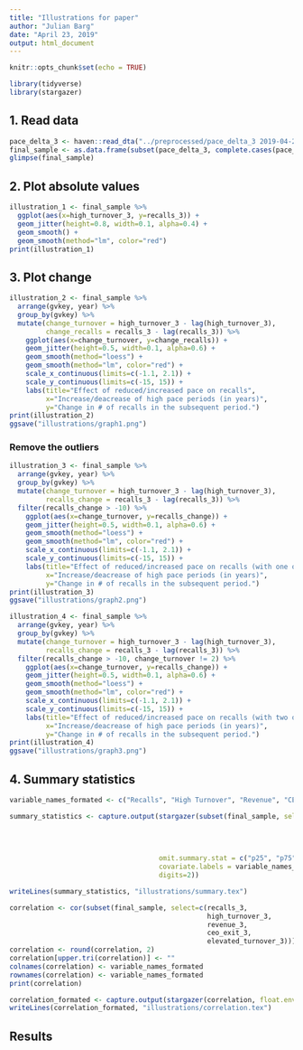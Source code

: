 ```yaml
---
title: "Illustrations for paper"
author: "Julian Barg"
date: "April 23, 2019"
output: html_document
---
```


```r
knitr::opts_chunk$set(echo = TRUE)
```

```r
library(tidyverse)
library(stargazer)
```

## 1. Read data

```r
pace_delta_3 <- haven::read_dta("../preprocessed/pace_delta_3 2019-04-25.dta")
final_sample <- as.data.frame(subset(pace_delta_3, complete.cases(pace_delta_3)))
glimpse(final_sample)
```

## 2. Plot absolute values 

```r
illustration_1 <- final_sample %>%
  ggplot(aes(x=high_turnover_3, y=recalls_3)) +
  geom_jitter(height=0.8, width=0.1, alpha=0.4) +
  geom_smooth() +
  geom_smooth(method="lm", color="red")
print(illustration_1)
```

## 3. Plot change

```r
illustration_2 <- final_sample %>%
  arrange(gvkey, year) %>%
  group_by(gvkey) %>%
  mutate(change_turnover = high_turnover_3 - lag(high_turnover_3),
         change_recalls = recalls_3 - lag(recalls_3)) %>%
    ggplot(aes(x=change_turnover, y=change_recalls)) +
    geom_jitter(height=0.5, width=0.1, alpha=0.6) +
    geom_smooth(method="loess") +
    geom_smooth(method="lm", color="red") +
    scale_x_continuous(limits=c(-1.1, 2.1)) +
    scale_y_continuous(limits=c(-15, 15)) +
    labs(title="Effect of reduced/increased pace on recalls", 
         x="Increase/deacrease of high pace periods (in years)", 
         y="Change in # of recalls in the subsequent period.")
print(illustration_2)
ggsave("illustrations/graph1.png")
```

### Remove the outliers

```r
illustration_3 <- final_sample %>%
  arrange(gvkey, year) %>%
  group_by(gvkey) %>%
  mutate(change_turnover = high_turnover_3 - lag(high_turnover_3),
         recalls_change = recalls_3 - lag(recalls_3)) %>%
  filter(recalls_change > -10) %>%
    ggplot(aes(x=change_turnover, y=recalls_change)) +
    geom_jitter(height=0.5, width=0.1, alpha=0.6) +
    geom_smooth(method="loess") +
    geom_smooth(method="lm", color="red") +
    scale_x_continuous(limits=c(-1.1, 2.1)) +
    scale_y_continuous(limits=c(-15, 15)) +
    labs(title="Effect of reduced/increased pace on recalls (with one outlier removed)", 
         x="Increase/deacrease of high pace periods (in years)", 
         y="Change in # of recalls in the subsequent period.")
print(illustration_3)
ggsave("illustrations/graph2.png")
```

```r
illustration_4 <- final_sample %>%
  arrange(gvkey, year) %>%
  group_by(gvkey) %>%
  mutate(change_turnover = high_turnover_3 - lag(high_turnover_3),
         recalls_change = recalls_3 - lag(recalls_3)) %>%
  filter(recalls_change > -10, change_turnover != 2) %>%
    ggplot(aes(x=change_turnover, y=recalls_change)) +
    geom_jitter(height=0.5, width=0.1, alpha=0.6) +
    geom_smooth(method="loess") +
    geom_smooth(method="lm", color="red") +
    scale_x_continuous(limits=c(-1.1, 2.1)) +
    scale_y_continuous(limits=c(-15, 15)) +
    labs(title="Effect of reduced/increased pace on recalls (with two outliers removed)", 
         x="Increase/deacrease of high pace periods (in years)", 
         y="Change in # of recalls in the subsequent period.")
print(illustration_4)
ggsave("illustrations/graph3.png")
```

## 4. Summary statistics

```r
variable_names_formated <- c("Recalls", "High Turnover", "Revenue", "CEO Exit", "Elevated Turnover")

summary_statistics <- capture.output(stargazer(subset(final_sample, select = c(recalls_3, 
                                                                               high_turnover_3, 
                                                                               revenue_3, 
                                                                               ceo_exit_3, 
                                                                               elevated_turnover_3)), 
                                     omit.summary.stat = c("p25", "p75"),
                                     covariate.labels = variable_names_formated,
                                     digits=2))

writeLines(summary_statistics, "illustrations/summary.tex")
```

```r
correlation <- cor(subset(final_sample, select=c(recalls_3, 
                                                 high_turnover_3, 
                                                 revenue_3, 
                                                 ceo_exit_3,
                                                 elevated_turnover_3)))
correlation <- round(correlation, 2)
correlation[upper.tri(correlation)] <- ""
colnames(correlation) <- variable_names_formated
rownames(correlation) <- variable_names_formated
print(correlation)

correlation_formated <- capture.output(stargazer(correlation, float.env = "sidewaystable"))
writeLines(correlation_formated, "illustrations/correlation.tex")

```

## Results